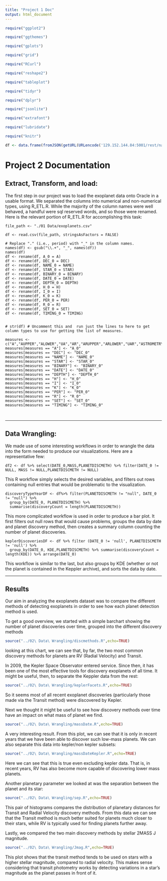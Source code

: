 ```yaml
---
title: "Project 1 Doc"
output: html_document
---
```


```r
require("ggplot2")

require("ggthemes")

require("gplots")

require("grid")

require("RCurl")

require("reshape2")

require("tableplot")

require("tidyr")

require("dplyr")

require("jsonlite")

require("extrafont")

require("lubridate")

require("knitr")

df <- data.frame(fromJSON(getURL(URLencode('129.152.144.84:5001/rest/native/?query="select * from EXOPLANETS"'),httpheader=c(DB='jdbc:oracle:thin:@129.152.144.84:1521/PDBF15DV.usuniversi01134.oraclecloud.internal', USER='cs329e_cdt932', PASS='orcl_cdt932', MODE='native_mode', MODEL='model', returnDimensions = 'False', returnFor = 'JSON'), verbose = TRUE), ))


```

# Project 2 Documentation

## Extract, Transform, and load:

The first step in our project was to load the exoplanet data onto Oracle in a usable format.
We separated the columns into numerical and non-numerical types, using R\_ETL.R. While the majority
of the column names were well behaved, a handful were sql reserved words, and so those were renamed. Here is the relevant portion of R\_ETL.R for accomplishing this task:

```
file_path <- "./01 Data/exoplanets.csv"

df <- read.csv(file_path, stringsAsFactors = FALSE)

# Replace "." (i.e., period) with "_" in the column names.
names(df) <- gsub("\\.+", "_", names(df))
names(df)
df <- rename(df, A_0 = A)
df <- rename(df, DEC_0 = DEC)
df <- rename(df, NAME_0 = NAME)
df <- rename(df, STAR_0 = STAR)
df <- rename(df, BINARY_0 = BINARY)
df <- rename(df, DATE_0 = DATE)
df <- rename(df, DEPTH_0 = DEPTH)
df <- rename(df, H_0 = H)
df <- rename(df, I_0 = I)
df <- rename(df, K_0 = K)
df <- rename(df, PER_0 = PER)
df <- rename(df, R_0 = R)
df <- rename(df, SET_0 = SET)
df <- rename(df, TIMING_0 = TIMING)


# str(df) # Uncomment this and  run just the lines to here to get column types to use for getting the list of measures.

measures <- c("A","AUPPER","ALOWER","UA","AR","ARUPPER","ARLOWER","UAR","ASTROMETRY","B","BUPPER","BLOWER","UB","BIGOM","BIGOMUPPER","BIGOMLOWER","UBIGOM","BINARY","BMV","CHI2","DATE","DEC","DEC_STRING","DENSITY","DENSITYUPPER","DENSITYLOWER","UDENSITY","DEPTH","DEPTHUPPER","DEPTHLOWER","UDEPTH","DIST","DISTUPPER","DISTLOWER","UDIST","DR","DRUPPER","DRLOWER","UDR","DVDT","DVDTUPPER","DVDTLOWER","UDVDT","ECC","ECCUPPER","ECCLOWER","UECC","EOD","FE","FEUPPER","FELOWER","UFE","FREEZE_ECC","GAMMA","GAMMAUPPER","GAMMALOWER","UGAMMA","GL","GRAVITY","GRAVITYUPPER","GRAVITYLOWER","UGRAVITY","H","HD","HIPP","HR","I","IUPPER","ILOWER","UI","IMAGING","J","K","KUPPER","KLOWER","UK","KOI","KS","KP","LAMBDA","LAMBDAUPPER","LAMBDALOWER","ULAMBDA","LOGG","LOGGUPPER","LOGGLOWER","ULOGG","MASS","MASSUPPER","MASSLOWER","UMASS","MICROLENSING","MSINI","MSINIUPPER","MSINILOWER","UMSINI","MSTAR","MSTARUPPER","MSTARLOWER","UMSTAR","MULT","NCOMP","NOBS","OM","OMUPPER","OMLOWER","UOM","PAR","PARUPPER","PARLOWER","UPAR","PER","PERUPPER","PERLOWER","UPER","R","RUPPER","RLOWER","UR","RA","RHK","RHOSTAR","RHOSTARUPPER","RHOSTARLOWER","URHOSTAR","RMS","RR","RRUPPER","RRLOWER","URR","RSTAR","RSTARUPPER","RSTARLOWER","URSTAR","SAO","SE","SEDEPTHJ","SEDEPTHJUPPER","SEDEPTHJLOWER","USEDEPTHJ","SEDEPTHH","SEDEPTHHUPPER","SEDEPTHHLOWER","USEDEPTHH","SEDEPTHKS","SEDEPTHKSUPPER","SEDEPTHKSLOWER","USEDEPTHKS","SEDEPTHKP","SEDEPTHKPUPPER","SEDEPTHKPLOWER","USEDEPTHKP","SEDEPTH36","SEDEPTH36UPPER","SEDEPTH36LOWER","USEDEPTH36","SEDEPTH45","SEDEPTH45UPPER","SEDEPTH45LOWER","USEDEPTH45","SEDEPTH58","SEDEPTH58UPPER","SEDEPTH58LOWER","USEDEPTH58","SEDEPTH80","SEDEPTH80UPPER","SEDEPTH80LOWER","USEDEPTH80","SEP","SEPUPPER","SEPLOWER","USEP","SET","SETUPPER","SETLOWER","USET","SHK","T0","T0UPPER","T0LOWER","UT0","T14","T14UPPER","T14LOWER","UT14","TEFF","TEFFUPPER","TEFFLOWER","UTEFF","TIMING","TRANSIT","TREND","TT","TTUPPER","TTLOWER","UTT","V","VSINI","VSINIUPPER","VSINILOWER","UVSINI","KEPID","KDE")
measures[measures == "A"] <- "A_0"
measures[measures == "DEC"] <- "DEC_0"
measures[measures == "NAME"] <- "NAME_0"
measures[measures == "STAR"] <- "STAR_0"
measures[measures == "BINARY"] <- "BINARY_0" 
measures[measures == "DATE"] <- "DATE_0" 
measures[measures == "DEPTH"] <- "DEPTH_0"
measures[measures == "H"] <- "H_0"
measures[measures == "I"] <- "I_0"
measures[measures == "K"] <- "K_0"
measures[measures == "PER"] <- "PER_0"
measures[measures == "R"] <- "R_0"
measures[measures == "SET"] <- "SET_0"
measures[measures == "TIMING"] <- "TIMING_0"



```

--------------


## Data Wrangling: 

We made use of some interesting workflows in order to wrangle the data into the form needed to produce our
visualizations. Here are a representative few:

```
df2 <- df %>% select(DATE_0,MASS,PLANETDISCMETH) %>% filter(DATE_0 != NULL, MASS != NULL,PLANETDISCMETH != NULL)
```

This R workflow simply selects the desired variables, and filters out rows containing null entries that would be problematic to the visualization.

```
discoveryTypeYearDF <- df%>% filter(PLANETDISCMETH != "null", DATE_0 != "null") %>%
  group_by(DATE_0, PLANETDISCMETH) %>%
  summarise(discoveryCount = length(PLANETDISCMETH))
```

This more complicated workflow is used in order to produce a bar plot. It first filters out null rows that would cause problems, groups the data by date and planet discovery method, then creates a summary column counting the number of planet discoveries.

```
keplerDiscoveriesDF <- df %>% filter (DATE_0 != 'null', PLANETDISCMETH != 'null') %>%
  group_by(DATE_0, KDE,PLANETDISCMETH) %>% summarise(discoveryCount = length(KDE)) %>% arrange(DATE_0)
```

This workflow is similar to the last, but also groups by KDE (whether or not the planet is contained in the Keppler archive), and sorts the data by date.

--------------

## Results
Our aim in analyzing the exoplanets dataset was to compare the different methods of detecting exoplanets
in order to see how each planet detection method is used.

To get a good overview, we started with a simple barchart showing the number of planet discoveries over time, grouped into the different discovery methods

```r
source("../02\ Data\ Wrangling/discmethods.R",echo=TRUE)
```

looking at this chart, we can see that, by far, the two most common discovery methods for planets
are RV (Radial Velocity) and Transit.

In 2009, the Kepler Space Observator entered service. Since then, it has been one of the most
effective tools for discovery exoplanets of all time. It might be useful, then, to separate
the Keppler data from the rest:

```r
source("../02\ Data\ Wrangling/keplerFacets.R",echo=TRUE)
```

So it seems most of all recent exoplanet discoveries (particularly those made via the Transit method) were 
discovered by Kepler.

Next we thought it might be useful to see how discovery methods over time have an impact on what mass
of planet we find.

```r
source("../02\ Data\ Wrangling/massDate.R",echo=TRUE)
```

A very interesting result. From this plot, we can see that it is only in recent years that we have been able to discover such low-mass planets. We can also separate this data into kepler/non kepler subsets:

```r
source("../02\ Data\ Wrangling/massDateKepler.R",echo=TRUE)
```

Here we can see that this is true even excluding kepler data. That is, in recent years, RV has also become 
more capable of discovering lower mass planets.

Another planetary parameter we looked at was the separation between the planet and its star:

```r
source("../02\ Data\ Wrangling/sep.R",echo=TRUE)
```

This pair of histograms compares the distribution of planetary distances for Transit and Radial Velocity 
discovery methods. From this data we can see that the Transit method is much better suited for planets
much closer to their stars, while RV is typically used for finding planets further away.

Lastly, we compared the two main discovery methods by stellar 2MASS J magnitude.

```r
source("../02\ Data\ Wrangling/Jmag.R",echo=TRUE)
```

This plot shows that the transit method tends to be used on stars with a higher stellar magnitude, 
compared to radial velocity. This makes
sense considering that transit photometry works by detecting variations in a star's magnitude as the planet
passes in front of it.


